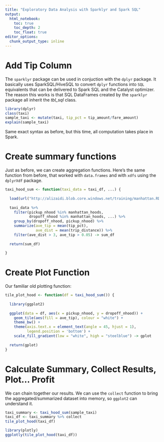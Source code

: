 ```yaml
---
title: "Exploratory Data Analysis with Sparklyr and Spark SQL"
output: 
  html_notebook:
    toc: true
    toc_depth: 2
    toc_float: true
editor_options: 
  chunk_output_type: inline
---
```


# Add Tip Column

The `sparklyr` package can be used in conjuction with the `dplyr` package. It basically uses SparkSQL/HiveSQL to convert `dplyr` functions into `SQL` equivalents that can be delivered to Spark SQL and the Catalyst optimizer. The reason this works is that SQL DataFrames created by the `sparklyr` package all inherit the *tbl_sql* class.

```r
library(dplyr)
class(taxi)
sample_taxi <- mutate(taxi, tip_pct = tip_amount/fare_amount)
explain(sample_taxi)
```

Same exact syntax as before, but this time, all computation takes place in Spark.


# Create summary functions

Just as before, we can create aggregation functions. Here's the same function from before, that worked with `data.frames` and with `xdfs` using the `dplyrXdf` package.

```r

taxi_hood_sum <- function(taxi_data = taxi_df, ...) {
  
  load(url("http://alizaidi.blob.core.windows.net/training/manhattan.RData"))
  
  taxi_data %>% 
    filter(pickup_nhood %in% manhattan_hoods,
           dropoff_nhood %in% manhattan_hoods, ...) %>% 
    group_by(dropoff_nhood, pickup_nhood) %>% 
    summarize(ave_tip = mean(tip_pct), 
              ave_dist = mean(trip_distance)) %>% 
    filter(ave_dist > 3, ave_tip > 0.05) -> sum_df
  
  return(sum_df)
  
}

```




# Create Plot Function

Our familiar old plotting function:

```r

tile_plot_hood <- function(df = taxi_hood_sum()) {
  
  library(ggplot2)
  
  ggplot(data = df, aes(x = pickup_nhood, y = dropoff_nhood)) + 
    geom_tile(aes(fill = ave_tip), colour = "white") + 
    theme_bw() +
    theme(axis.text.x = element_text(angle = 45, hjust = 1),
          legend.position = 'bottom') +
    scale_fill_gradient(low = "white", high = "steelblue") -> gplot
  
  return(gplot)
}


```


# Calculate Summary, Collect Results, Plot... Profit

We can chain together our results. We can use the `collect` function to bring the aggregated/summarized dataset into memory, so `ggplot2` can understand it.

```r

taxi_summary <- taxi_hood_sum(sample_taxi)
taxi_df <- taxi_summary %>% collect
tile_plot_hood(taxi_df)

library(plotly)
ggplotly(tile_plot_hood(taxi_df))


```

